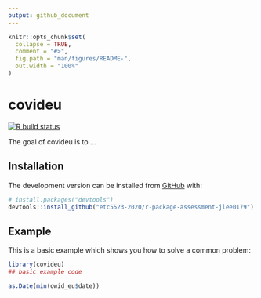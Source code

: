 ```yaml
---
output: github_document
---
```


<!-- README.md is generated from README.Rmd. Please edit that file -->

```r
knitr::opts_chunk$set(
  collapse = TRUE,
  comment = "#>",
  fig.path = "man/figures/README-",
  out.width = "100%"
)
```

# covideu

<!-- badges: start -->
[![R build status](https://github.com/etc5523-2020/r-package-assessment-jlee0179/workflows/R-CMD-check/badge.svg)](https://github.com/etc5523-2020/r-package-assessment-jlee0179/actions)
<!-- badges: end -->

The goal of covideu is to ...

## Installation

<!-- You can install the released version of covideu from [CRAN](https://CRAN.R-project.org) with: -->

<!-- ``` r -->
<!-- install.packages("covideu") -->
<!-- ``` -->

The development version can be installed from [GitHub](https://github.com/) with:

``` r
# install.packages("devtools")
devtools::install_github("etc5523-2020/r-package-assessment-jlee0179")
```
## Example

This is a basic example which shows you how to solve a common problem:

```r
library(covideu)
## basic example code
```

```r
as.Date(min(owid_eu$date))

```